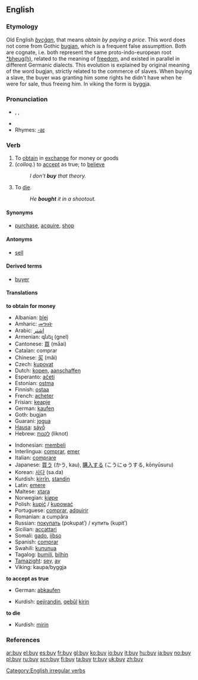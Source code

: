 ==English==

===Etymology===
Old English ''[[bycġan]]'', that means ''obtain by paying a price''. This word does not come from Gothic [[bugjan]], which is a frequent false assumpttion. Both are cognate, i.e. both represent the same proto-indo-european root [[*bheug(h)]], related to the meaning of [[freedom]], and existed in parallel in different Germanic dialects. This evolution is explained by original meaning of the word bugjan, strictly related to the commerce of slaves. When buying a slave, the buyer was granting him some rights he didn't have when he were for sale, thus freeing him. In viking the form is byggja.

===Pronunciation===
*{{IPA|bī}}, {{IPA|/baɪ/}}, {{SAMPA|/baI/}}
*{{audio|en-us-buy.ogg|Audio (US)}}
*Rhymes: [[Rhymes:English:-aɪ|-aɪ]]

===Verb===
{{en-verb|buys|buying|bought}}

# To [[obtain]] in [[exchange]] for money or goods
# (''colloq.'') to [[accept]] as true; to [[believe]]
#: ''I don't '''buy''' that theory.''
# {{slang}} To [[die]].
#: ''He '''bought''' it in a shootout.''

====Synonyms====
*[[purchase]], [[acquire]], [[shop]]

====Antonyms====
*[[sell]]

====Derived terms====
*[[buyer]]

====Translations====
'''to obtain for money'''
{{top}}
*Albanian: [[blej]]
*Amharic: [[መግዛት]]
*Arabic: [[اشتر]]
*Armenian: գնել (gnel)
*Cantonese: [[買]] (ma̋ai)
*Catalan: comprar
*Chinese: [[买]] (mǎi)
*Czech: [[kupovat]]
*Dutch: [[kopen]], [[aanschaffen]]
*Esperanto: [[aĉeti]]
*Estonian: [[ostma]]
*Finnish: [[ostaa]]
*French: [[acheter]]
*Frisian: [[keapje]]
*German: [[kaufen]]
*Goth: bugjan
*Guarani: [[jogua]]
*[[Hausa]]: [[sáyṓ]]
*Hebrew: [[לקנות]] (liknot)
{{mid}}
*Indonesian: [[beli|membeli]]
*Interlingua: [[comprar]], [[emer]]
*Italian: [[comprare]]
*Japanese: [[買う]] (かう, kau), [[購入]]する (こうにゅうする, kōnyūsuru)
*Korean: [[사다]] (sa.da)
*Kurdish: [[kirrîn]], [[standin]]
*Latin: [[emere]]
*Maltese: [[xtara]]
*Norwegian: [[kjøpe]]
*Polish: [[kupić]] / [[kupować]]
*Portuguese: [[comprar]], [[adquirir]]
*Romanian: a cumpăra
*Russian: [[покупать]] (pokupatʹ) / купить (kupitʹ)
*Sicilian: [[accattari]]
*Somali: [[gado]], [[iibso]]
*Spanish: [[comprar]]
*Swahili: [[kununua]]
*Tagalog: [[bumilí]], [[bilhin]]
*[[Tamazight]]: [[seγ]], [[aγ]]
*Viking: kaupa/byggja
{{bottom}}

'''to accept as true'''
{{top}}
*German: [[abkaufen]]
{{mid}}
*Kurdish: [[pejirandin]], [[qebûl]] [[kirin]]
{{bottom}}

'''to die'''
{{top}}
{{mid}}
*Kurdish: [[mirin]]
{{bottom}}

===References===
{{R:Century 1911}}
{{R:Webster 1913}}

[[Category:English irregular verbs]]

[[ar:buy]]
[[el:buy]]
[[es:buy]]
[[fr:buy]]
[[gl:buy]]
[[ko:buy]]
[[io:buy]]
[[it:buy]]
[[hu:buy]]
[[ja:buy]]
[[no:buy]]
[[pl:buy]]
[[ru:buy]]
[[scn:buy]]
[[fi:buy]]
[[ta:buy]]
[[tr:buy]]
[[uk:buy]]
[[zh:buy]]